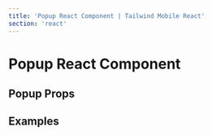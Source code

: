 ```yaml
---
title: 'Popup React Component | Tailwind Mobile React'
section: 'react'
---
```



# Popup React Component

## Popup Props

<PopupProps />

## Examples

<ExamplePreview
  react
  fileName="Popup.jsx"
  source={ExampleSource}
  url="#/popup"
/>
